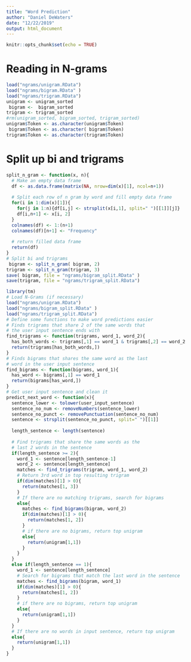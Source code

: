 ```yaml
---
title: "Word Prediction"
author: "Daniel DeWaters"
date: "12/22/2019"
output: html_document
---
```


```r
knitr::opts_chunk$set(echo = TRUE)
```

# Reading in N-grams
```r
load("ngrams/unigram.RData")
load("ngrams/bigram.RData" )
load("ngrams/trigram.RData")
unigram <- unigram_sorted
 bigram <-  bigram_sorted
trigram <- trigram_sorted
#rm(unigram_sorted, bigram_sorted, trigram_sorted)
unigram$Token <- as.character(unigram$Token)
 bigram$Token <- as.character( bigram$Token)
trigram$Token <- as.character(trigram$Token)
```

# Split up bi and trigrams
```r
split_n_gram <- function(x, n){
  # Make an empty data frame
  df <- as.data.frame(matrix(NA, nrow=dim(x)[1], ncol=n+1))
  
  # Split each row of n gram by word and fill empty data frame
  for(i in 1:dim(x)[1]){
    for(j in 1:n){df[i,j] <- strsplit(x[i,1], split=" ")[[1]][j]}
    df[i,n+1] <- x[i, 2]
  }
  colnames(df) <- 1:(n+1)
  colnames(df)[n+1] <- "Frequency"
  
  # return filled data frame
  return(df)
}
# Split bi and trigrams
 bigram <- split_n_gram( bigram, 2)
trigram <- split_n_gram(trigram, 3)
save( bigram, file = "ngrams/bigram_split.RData" )
save(trigram, file = "ngrams/trigram_split.RData")
```

```r
library(tm)
# Load N-Grams (if necessary)
load("ngrams/unigram.RData")
load("ngrams/bigram_split.RData" )
load("ngrams/trigram_split.RData")
# Define some functions to make word predictions easier
# Finds trigrams that share 2 of the same words that
# the user input sentence ends with
find_trigrams <- function(trigrams, word_1, word_2){
  has_both_words <- trigrams[,1] == word_1 & trigrams[,2] == word_2
  return(trigrams[has_both_words,])
}
# Finds bigrams that shares the same word as the last
# word in the user input sentence
find_bigrams <- function(bigrams, word_1){
  has_word <- bigrams[,1] == word_1
  return(bigrams[has_word,])
}
# Get user input sentence and clean it
predict_next_word <- function(x){
  sentence_lower <- tolower(user_input_sentence)
  sentence_no_num <- removeNumbers(sentence_lower)
  sentence_no_punct <- removePunctuation(sentence_no_num)
  sentence <- strsplit(sentence_no_punct, split=" ")[[1]]
  
  length_sentence <- length(sentence)
  
  # Find trigrams that share the same words as the 
  # last 2 words in the sentence
  if(length_sentence >= 2){
    word_1 <- sentence[length_sentence-1]
    word_2 <- sentence[length_sentence]
    matches <- find_trigrams(trigram, word_1, word_2)
    # Return 3rd word in top resulting trigram 
    if(dim(matches)[1] > 0){
      return(matches[1, 3])
    }
    # If there are no matching trigrams, search for bigrams
    else{
      matches <- find_bigrams(bigram, word_2)
      if(dim(matches)[1] > 0){
        return(matches[1, 2])
      }
      # if there are no bigrams, return top unigram
      else{
        return(unigram[1,1])
      }
    }
  }
  else if(length_sentence == 1){
    word_1 <- sentence[length_sentence]
    # Search for bigrams that match the last word in the sentence
    matches <- find_bigrams(bigram, word_1)
    if(dim(matches)[1] > 0){
      return(matches[1, 2])
    }
    # if there are no bigrams, return top unigram
    else{
      return(unigram[1,1])
    }
  }
  # If there are no words in input sentence, return top unigram
  else{
    return(unigram[1,1])
  }
}
```